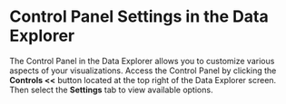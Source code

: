 # Control Panel Settings in the Data Explorer

The Control Panel in the Data Explorer allows you to customize various aspects of your visualizations. Access the Control Panel by clicking the **Controls \<\<** button located at the top right of the Data Explorer screen. Then select the **Settings** tab to view available options.
